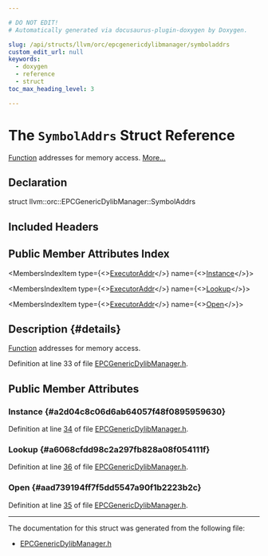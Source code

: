```yaml
---

# DO NOT EDIT!
# Automatically generated via docusaurus-plugin-doxygen by Doxygen.

slug: /api/structs/llvm/orc/epcgenericdylibmanager/symboladdrs
custom_edit_url: null
keywords:
  - doxygen
  - reference
  - struct
toc_max_heading_level: 3

---
```





# The `SymbolAddrs` Struct Reference

<DoxygenPage pluginConfig={pluginConfig}>

<a href="/docs/api/classes/llvm/function">Function</a> addresses for memory access. <a href="#details">More...</a>

## Declaration

<CodeBlock>struct llvm::orc::EPCGenericDylibManager::SymbolAddrs</CodeBlock>

## Included Headers

<IncludesList>
<IncludesListItem
  filePath="llvm/ExecutionEngine/Orc/EPCGenericDylibManager.h"
  permalink="/docs/api/files/include/include/llvm/include/llvm/executionengine/include/llvm/executionengine/orc/epcgenericdylibmanager-h"
  isLocal="true" />
</IncludesList>

## Public Member Attributes Index

<MembersIndex>

<MembersIndexItem
  type={<><a href="/docs/api/classes/llvm/orc/executoraddr">ExecutorAddr</a></>}
  name={<><a href="#a2d04c8c06d6ab64057f48f0895959630">Instance</a></>}>
</MembersIndexItem>

<MembersIndexItem
  type={<><a href="/docs/api/classes/llvm/orc/executoraddr">ExecutorAddr</a></>}
  name={<><a href="#a6068cfdd98c2a297fb828a08f054111f">Lookup</a></>}>
</MembersIndexItem>

<MembersIndexItem
  type={<><a href="/docs/api/classes/llvm/orc/executoraddr">ExecutorAddr</a></>}
  name={<><a href="#aad739194ff7f5dd5547a90f1b2223b2c">Open</a></>}>
</MembersIndexItem>

</MembersIndex>

## Description {#details}

<a href="/docs/api/classes/llvm/function">Function</a> addresses for memory access.

Definition at line 33 of file <a href="/docs/api/files/include/include/llvm/include/llvm/executionengine/include/llvm/executionengine/orc/epcgenericdylibmanager-h">EPCGenericDylibManager.h</a>.

<SectionDefinition>

## Public Member Attributes

### Instance {#a2d04c8c06d6ab64057f48f0895959630}

<MemberDefinition
  prototype="ExecutorAddr llvm::orc::EPCGenericDylibManager::SymbolAddrs::Instance">

Definition at line <a href="/docs/api/files/include/include/llvm/include/llvm/executionengine/include/llvm/executionengine/orc/epcgenericdylibmanager-h/#l00034">34</a> of file <a href="/docs/api/files/include/include/llvm/include/llvm/executionengine/include/llvm/executionengine/orc/epcgenericdylibmanager-h">EPCGenericDylibManager.h</a>.
</MemberDefinition>

### Lookup {#a6068cfdd98c2a297fb828a08f054111f}

<MemberDefinition
  prototype="ExecutorAddr llvm::orc::EPCGenericDylibManager::SymbolAddrs::Lookup">

Definition at line <a href="/docs/api/files/include/include/llvm/include/llvm/executionengine/include/llvm/executionengine/orc/epcgenericdylibmanager-h/#l00036">36</a> of file <a href="/docs/api/files/include/include/llvm/include/llvm/executionengine/include/llvm/executionengine/orc/epcgenericdylibmanager-h">EPCGenericDylibManager.h</a>.
</MemberDefinition>

### Open {#aad739194ff7f5dd5547a90f1b2223b2c}

<MemberDefinition
  prototype="ExecutorAddr llvm::orc::EPCGenericDylibManager::SymbolAddrs::Open">

Definition at line <a href="/docs/api/files/include/include/llvm/include/llvm/executionengine/include/llvm/executionengine/orc/epcgenericdylibmanager-h/#l00035">35</a> of file <a href="/docs/api/files/include/include/llvm/include/llvm/executionengine/include/llvm/executionengine/orc/epcgenericdylibmanager-h">EPCGenericDylibManager.h</a>.
</MemberDefinition>

</SectionDefinition>

<hr/>

The documentation for this struct was generated from the following file:

<ul>
<li><a href="/docs/api/files/include/include/llvm/include/llvm/executionengine/include/llvm/executionengine/orc/epcgenericdylibmanager-h">EPCGenericDylibManager.h</a></li>
</ul>

</DoxygenPage>
